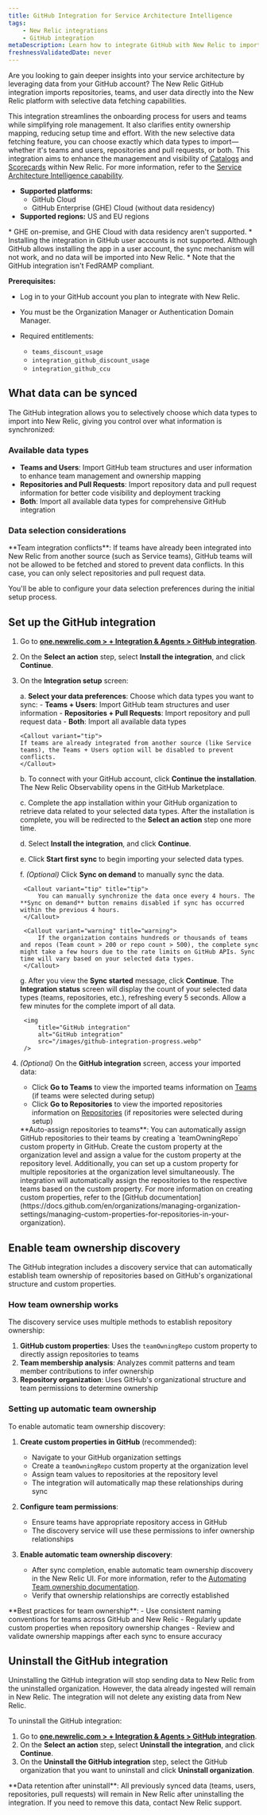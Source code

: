 ```yaml
---
title: GitHub Integration for Service Architecture Intelligence
tags:
    - New Relic integrations
    - GitHub integration
metaDescription: Learn how to integrate GitHub with New Relic to import repositories, teams, and user data for enhanced service architecture intelligence.
freshnessValidatedDate: never
---
```



Are you looking to gain deeper insights into your service architecture by leveraging data from your GitHub account? The New Relic GitHub integration imports repositories, teams, and user data directly into the New Relic platform with selective data fetching capabilities.

This integration streamlines the onboarding process for users and teams while simplifying role management. It also clarifies entity ownership mapping, reducing setup time and effort. With the new selective data fetching feature, you can choose exactly which data types to import—whether it's teams and users, repositories and pull requests, or both. This integration aims to enhance the management and visibility of [Catalogs](/docs/service-architecture-intelligence/catalogs/catalogs) and [Scorecards](/docs/service-architecture-intelligence/scorecards/getting-started) within New Relic. For more information, refer to the [Service Architecture Intelligence capability](/docs/service-architecture-intelligence/getting-started).


* **Supported platforms:** 
  - GitHub Cloud
  - GitHub Enterprise (GHE) Cloud (without data residency)
* **Supported regions:** US and EU regions

<Callout variant="important" title="important">
* GHE on-premise, and GHE Cloud with data residency aren't supported.
* Installing the integration in GitHub user accounts is not supported. Although GitHub allows installing the app in a user account, the sync mechanism will not work, and no data will be imported into New Relic.
* Note that the GitHub integration isn't FedRAMP compliant.
</Callout>


**Prerequisites:**

* Log in to your GitHub account you plan to integrate with New Relic.
* You must be the Organization Manager or Authentication Domain Manager.

* Required entitlements:
    * `teams_discount_usage`
    * `integration_github_discount_usage`
    * `integration_github_ccu`





## What data can be synced

The GitHub integration allows you to selectively choose which data types to import into New Relic, giving you control over what information is synchronized:

### Available data types

* **Teams and Users**: Import GitHub team structures and user information to enhance team management and ownership mapping
* **Repositories and Pull Requests**: Import repository data and pull request information for better code visibility and deployment tracking
* **Both**: Import all available data types for comprehensive GitHub integration

### Data selection considerations

<Callout variant="important">
**Team integration conflicts**: If teams have already been integrated into New Relic from another source (such as Service teams), GitHub teams will not be allowed to be fetched and stored to prevent data conflicts. In this case, you can only select repositories and pull request data.
</Callout>

You'll be able to configure your data selection preferences during the initial setup process.


## Set up the GitHub integration

1. Go to **[one.newrelic.com > + Integration & Agents > GitHub integration](https://one.newrelic.com/marketplace/install-data-source?state=9306060d-b674-b245-083e-ff8d42765e0d)**.
2. On the **Select an action** step, select **Install the integration**, and click **Continue**.
3. On the **Integration setup** screen:

    a. **Select your data preferences**: Choose which data types you want to sync:
       - **Teams + Users**: Import GitHub team structures and user information
       - **Repositories + Pull Requests**: Import repository and pull request data
       - **Both**: Import all available data types
       
       <Callout variant="tip">
       If teams are already integrated from another source (like Service teams), the Teams + Users option will be disabled to prevent conflicts.
       </Callout>

    b. To connect with your GitHub account, click **Continue the installation**. The New Relic Observability opens in the GitHub Marketplace. 

    c. Complete the app installation within your GitHub organization to retrieve data related to your selected data types.
    After the installation is complete, you will be redirected to the **Select an action** step one more time.
         
    d. Select **Install the integration**, and click **Continue**.

    e. Click **Start first sync** to begin importing your selected data types.

    f. *(Optional)* Click **Sync on demand** to manually sync the data.

        <Callout variant="tip" title="tip">
            You can manually synchronize the data once every 4 hours. The **Sync on demand** button remains disabled if sync has occurred within the previous 4 hours.
        </Callout>

        <Callout variant="warning" title="warning">
            If the organization contains hundreds or thousands of teams and repos (Team count > 200 or repo count > 500), the complete sync might take a few hours due to the rate limits on GitHub APIs. Sync time will vary based on your selected data types.
        </Callout>

    g. After you view the **Sync started** message, click **Continue**. The **Integration status** screen will display the count of your selected data types (teams, repositories, etc.), refreshing every 5 seconds. Allow a few minutes for the complete import of all data.

        <img
            title="GitHub integration"
            alt="GitHub integration"
            src="/images/github-integration-progress.webp"
        /> 

4. *(Optional)* On the **GitHub integration** screen, access your imported data:

    - Click **Go to Teams** to view the imported teams information on [Teams](/docs/service-architecture-intelligence/teams/teams) (if teams were selected during setup)
    - Click **Go to Repositories** to view the imported repositories information on [Repositories](/docs/service-architecture-intelligence/repositories/repositories) (if repositories were selected during setup)

    <Callout variant="tip" title="tip">
        **Auto-assign repositories to teams**: You can automatically assign GitHub repositories to their teams by creating a `teamOwningRepo` custom property in GitHub. Create the custom property at the organization level and assign a value for the custom property at the repository level. Additionally, you can set up a custom property for multiple repositories at the organization level simultaneously. The integration will automatically assign the repositories to the respective teams based on the custom property. For more information on creating custom properties, refer to the [GitHub documentation](https://docs.github.com/en/organizations/managing-organization-settings/managing-custom-properties-for-repositories-in-your-organization).
    </Callout>

    


## Enable team ownership discovery

The GitHub integration includes a discovery service that can automatically establish team ownership of repositories based on GitHub's organizational structure and custom properties.

### How team ownership works

The discovery service uses multiple methods to establish repository ownership:

1. **GitHub custom properties**: Uses the `teamOwningRepo` custom property to directly assign repositories to teams
2. **Team membership analysis**: Analyzes commit patterns and team member contributions to infer ownership
3. **Repository organization**: Uses GitHub's organizational structure and team permissions to determine ownership

### Setting up automatic team ownership

To enable automatic team ownership discovery:

1. **Create custom properties in GitHub** (recommended):
   - Navigate to your GitHub organization settings
   - Create a `teamOwningRepo` custom property at the organization level
   - Assign team values to repositories at the repository level
   - The integration will automatically map these relationships during sync

2. **Configure team permissions**:
   - Ensure teams have appropriate repository access in GitHub
   - The discovery service will use these permissions to infer ownership relationships

3. **Enable automatic team ownership discovery**:
   - After sync completion, enable automatic team ownership discovery in the New Relic UI. For more information, refer to the [Automating Team ownership documentation](https://docs.newrelic.com/docs/service-architecture-intelligence/teams/manage-teams/#assign-ownership).
   - Verify that ownership relationships are correctly established

<Callout variant="tip">
**Best practices for team ownership**:
- Use consistent naming conventions for teams across GitHub and New Relic
- Regularly update custom properties when repository ownership changes
- Review and validate ownership mappings after each sync to ensure accuracy
</Callout>


## Uninstall the GitHub integration

Uninstalling the GitHub integration will stop sending data to New Relic from the uninstalled organization. However, the data already ingested will remain in New Relic. The integration will not delete any existing data from New Relic.

To uninstall the GitHub integration:

1. Go to **[one.newrelic.com > + Integration & Agents > GitHub integration](https://one.newrelic.com/marketplace/install-data-source?state=9306060d-b674-b245-083e-ff8d42765e0d)**.
2. On the **Select an action** step, select **Uninstall the integration**, and click **Continue**.
3. On the **Uninstall the GitHub integration** step, select the GitHub organization that you want to uninstall and click **Uninstall organization**.

<Callout variant="important">
**Data retention after uninstall**: All previously synced data (teams, users, repositories, pull requests) will remain in New Relic after uninstalling the integration. If you need to remove this data, contact New Relic support.
</Callout>







